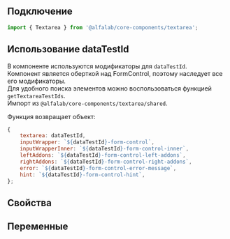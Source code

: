 
## Подключение

```jsx
import { Textarea } from '@alfalab/core-components/textarea';
```

## Использование dataTestId

В компоненте используются модификаторы для `dataTestId`.  
Компонент является оберткой над FormControl, поэтому наследует все его модификаторы.  
Для удобного поиска элементов можно воспользоваться функцией `getTextareaTestIds`.  
Импорт из `@alfalab/core-components/textarea/shared`.

Функция возвращает объект:

```jsx
{
    textarea: dataTestId,
    inputWrapper: `${dataTestId}-form-control`,
    inputWrapperInner: `${dataTestId}-form-control-inner`,
    leftAddons: `${dataTestId}-form-control-left-addons`,
    rightAddons: `${dataTestId}-form-control-right-addons`,
    error: `${dataTestId}-form-control-error-message`,
    hint: `${dataTestId}-form-control-hint`,
};
```

## Свойства

<ArgsTable of={TextareaTS} />

## Переменные

<CssVars css={styles} />
